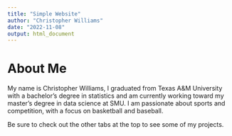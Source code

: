 ```yaml
---
title: "Simple Website"
author: "Christopher Williams"
date: "2022-11-08"
output: html_document
---
```


# About Me
My name is Christopher Williams, I graduated from Texas A&M University with a bachelor's degree in statistics and am currently working toward my master's degree in data science at SMU. I am passionate about sports and competition, with a focus on basketball and baseball.  
  
Be sure to check out the other tabs at the top to see some of my projects.